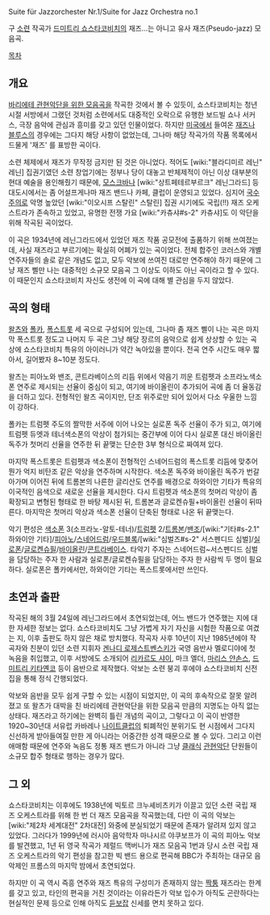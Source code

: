 Suite für Jazzorchester Nr.1/Suite for Jazz Orchestra no.1

구 [[소련]] 작곡가 [[드미트리 쇼스타코비치]]의 재즈...는 아니고 유사 재즈(Pseudo-jazz) 모음곡.

[[목차]]

== 개요 ==
[[바리에테 관현악단을 위한 모음곡]]을 작곡한 것에서 볼 수 있듯이, 쇼스타코비치는 청년 시절 서방에서 그랬던 것처럼 소련에서도 대중적인 오락으로 유행한 보드빌 쇼나 서커스, 극장 음악에 관심과 흥미를 갖고 있던 인물이었다. 하지만 [[미국]]에서 들여온 [[재즈]]나 [[블루스]]의 경우에는 그다지 해당 사항이 없었는데, 그나마 해당 작곡가의 작품 목록에서 드물게 '재즈' 를 표방한 곡이다.

소련 체제에서 재즈가 무작정 금지만 된 것은 아니었다. 적어도 [wiki:"블라디미르 레닌" 레닌] 집권기였던 소련 창업기에는 정부나 당이 대놓고 반체제적이 아닌 이상 대부분의 현대 예술을 용인해줬기 때문에, [[모스크바]]나 [wiki:"상트페테르부르크" 레닌그라드] 등 대도시에서는 좀 어설프게나마 재즈 밴드나 카페, 클럽이 운영되고 있었다. 심지어 [[국수주의]]로 악명 높았던 [wiki:"이오시프 스탈린" 스탈린] 집권 시기에도 국립(!!) 재즈 오케스트라가 존속하고 있었고, 유명한 전쟁 가요 [wiki:"카츄샤#s-2" 카츄샤]도 이 악단을 위해 작곡된 곡이었다.

이 곡은 1934년에 레닌그라드에서 있었던 재즈 작품 공모전에 출품하기 위해 쓰여졌는데, 사실 재즈라고 부르기에는 확실히 어폐가 있는 곡이었다. 전체 합주인 코러스와 개별 연주자들의 솔로 같은 개념도 없고, 모두 악보에 쓰여진 대로만 연주해야 하기 때문에 그냥 재즈 삘만 나는 대중적인 소규모 모음곡 그 이상도 이하도 아닌 곡이라고 할 수 있다. 이 때문인지 쇼스타코비치 자신도 생전에 이 곡에 대해 별 관심을 두지 않았다.

== 곡의 형태 ==
[[왈츠]]와 [[폴카]], [[폭스트롯]] 세 곡으로 구성되어 있는데, 그나마 좀 재즈 삘이 나는 곡은 마지막 폭스트롯 정도고 나머지 두 곡은 그냥 해당 장르의 음악으로 쉽게 상상할 수 있는 곡상에 쇼스타코비치 특유의 아이러니가 약간 녹아있을 뿐이다. 전곡 연주 시간도 매우 짧아서, 길어봤자 8~10분 정도다.

왈츠는 피아노와 밴조, 콘트라베이스의 리듬 위에서 약음기 끼운 트럼펫과 소프라노색소폰 연주로 제시되는 선율이 중심이 되고, 여기에 바이올린이 추가되어 곡에 좀 더 율동감을 더하고 있다. 전형적인 왈츠 곡이지만, 단조 위주로만 되어 있어서 다소 우울한 느낌이 강하다.

폴카는 트럼펫 주도의 짤막한 서주에 이어 나오는 실로폰 독주 선율이 주가 되고, 여기에 트럼펫 듀엣과 테너색소폰의 악상이 첨가되는 중간부에 이어 다시 실로폰 대신 바이올린 독주가 첫머리 선율을 연주한 뒤 끝맺는 단순한 3부 형식으로 짜여져 있다.

마지막 폭스트롯은 트럼펫과 색소폰이 전형적인 스네어드럼의 폭스트롯 리듬에 맞추어 뭔가 억지 비탄조 같은 악상을 연주하며 시작한다. 색소폰 독주와 바이올린 독주가 번갈아가며 이어진 뒤에 트롬본의 나른한 글리산도 연주를 배경으로 하와이안 기타가 특유의 이국적인 음색으로 새로운 선율을 제시한다. 다시 트럼펫과 색소폰의 첫머리 악상이 좀 확장되고 변형된 형태로 한 바탕 제시된 뒤, 트롬본과 글로켄슈필+바이올린 선율이 뒤따른다. 마지막은 첫머리 악상과 색소폰 선율이 단축된 형태로 나온 뒤 끝맺는다.

악기 편성은 [[색소폰]] 3(소프라노-알토-테너)/[[트럼펫]] 2/[[트롬본]]/[[밴조]]/[wiki:"기타#s-2.1" 하와이안 기타]/[[피아노]]/[[스네어드럼]]/[[우드블록]]/[wiki:"심벌즈#s-2" 서스펜디드 심벌]/[[실로폰]]/[[글로켄슈필]]/[[바이올린]]/[[콘트라베이스]]. 타악기 주자는 스네어드럼~서스펜디드 심벌을 담당하는 주자 한 사람과 실로폰/글로켄슈필을 담당하는 주자 한 사람씩 두 명이 필요하다. 실로폰은 폴카에서만, 하와이안 기타는 폭스트롯에서만 쓰인다.

== 초연과 출판 ==
작곡된 해의 3월 24일에 레닌그라드에서 초연되었는데, 어느 밴드가 연주했는 지에 대한 자세한 정보는 없다. 쇼스타코비치도 그냥 가볍게 자기 자신을 시험한 작품으로 여겼는 지, 이후 출판도 하지 않은 채로 방치했다. 작곡자 사후 10년이 지난 1985년에야 작곡자와 친분이 있던 소련 지휘자 [[겐나디 로제스트벤스키]]가 국영 음반사 멜로디야에 첫 녹음을 취입했고, 이후 서방에도 소개되어 [[리카르도 샤이]], 마크 엘더, [[마리스 얀손스]], [[드미트리 키타옌코]] 등이 음반으로 제작했다. 악보는 소련 붕괴 후에야 쇼스타코비치 신전집을 통해 정식 간행되었다.

악보와 음반을 모두 쉽게 구할 수 있는 시점이 되었지만, 이 곡의 후속작으로 잘못 알려졌고 또 왈츠가 대박을 친 바리에테 관현악단을 위한 모음곡 만큼의 지명도는 아직 없는 상태다. 재즈라고 하기에는 완벽히 틀린 개념의 곡이고, 그렇다고 이 곡이 반영한 1920~30년대 서유럽 카바레나 [[나이트클럽]]의 퇴폐적인 분위기도 현 시점에서 그다지 신선하게 받아들여질 만한 게 아니라는 어중간한 성격 때문으로 볼 수 있다. 그리고 이런 애매함 때문에 연주와 녹음도 정통 재즈 밴드가 아니라 그냥 [[클래식]] [[관현악단]] 단원들이 소규모 합주 형태로 행하는 경우가 많다.

== 그 외 ==
쇼스타코비치는 이후에도 1938년에 빅토르 크누셰비츠키가 이끌고 있던 소련 국립 재즈 오케스트라를 위해 한 번 더 재즈 모음곡을 작곡했는데, 다만 이 곡의 악보는 [wiki:"제2차 세계대전" 2차대전] 와중에 분실되었기 때문에 존재가 알려져 있지 않고 있었다. 그러다가 1999년에 러시아 음악학자 마나시르 야쿠보프가 이 곡의 피아노 악보를 발견했고, 1년 뒤 영국 작곡가 제럴드 맥버니가 재즈 모음곡 1번과 당시 소련 국립 재즈 오케스트라의 악기 편성을 참고한 빅 밴드 용으로 편곡해 BBC가 주최하는 대규모 음악제인 프롬스의 마지막 밤에서 초연되었다.

하지만 이 곡 역시 즉흥 연주와 재즈 특유의 구성미가 존재하지 않는 [[짝퉁]] 재즈라는 한계를 갖고 있고, 타인의 편곡을 거친 것이라는 이유라든가 악보 입수가 아직도 곤란하다는 현실적인 문제 등으로 인해 아직도 [[듣보잡]] 신세를 면치 못하고 있다.

